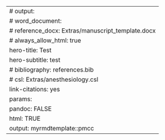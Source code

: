 ---
# output:
#  word_document:
#     reference_docx: Extras/manuscript_template.docx
# always_allow_html: true
hero-title: Test
hero-subtitle: test
# bibliography: references.bib
# csl: Extras/anesthesiology.csl
link-citations: yes
params:
  pandoc: FALSE
  html: TRUE
output: myrmdtemplate::pmcc
---